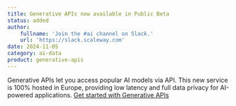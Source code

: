```yaml
---
title: Generative APIs now available in Public Beta
status: added
author:
    fullname: 'Join the #ai channel on Slack.'
    url: 'https://slack.scaleway.com'
date: 2024-11-05
category: ai-data
product: generative-apis
---
```


Generative APIs let you access popular AI models via API. This new service is 100% hosted in Europe, providing low latency and full data privacy for AI-powered applications. 
[Get started with Generative APIs](https://www.scaleway.com/en/docs/generative-apis/quickstart/)



